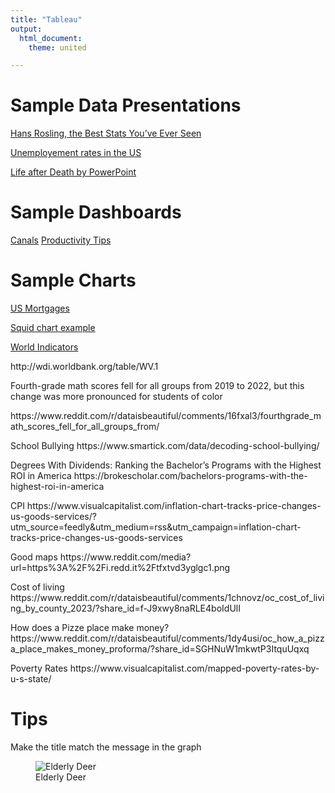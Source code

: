 ```yaml
--- 
title: "Tableau"
output: 
  html_document:
    theme: united

---
```


# Sample Data Presentations

[Hans Rosling, the Best Stats You've Ever Seen](https://www.youtube.com/watch?v=hVimVzgtD6w)

[Unemployement rates in the US](https://www.reddit.com/media?url=https%3A%2F%2Fi.redd.it%2Fkwk9n01qp2ob1.png)

[Life after Death by PowerPoint](https://www.youtube.com/watch?v=KbSPPFYxx3o)

# Sample Dashboards

[Canals](https://dsl.richmond.edu/panorama/canals/#canal=22&year=1849&loc=8/0.464/17.040)
[Productivity Tips](https://app.powerbi.com/discover/gallery/0579b437-67ba-4acf-b2c8-4bebc64b9899)


# Sample Charts

[US Mortgages](https://www.visualcapitalist.com/us-mortgage-rate-vs-existing-home-sales-chart/)

[Squid chart example](https://www.census.gov/content/dam/Census/library/visualizations/2022/comm/population-age-sex-china-india-us.jpg)

[World Indicators](https://www.reddit.com/r/dataisbeautiful/comments/xpa3mt/oc_largest_countries_in_the_world_by_area_size/)

http://wdi.worldbank.org/table/WV.1


Fourth-grade math scores fell for all groups from 2019 to 2022, but this change was more pronounced for students of color

https://www.reddit.com/r/dataisbeautiful/comments/16fxal3/fourthgrade_math_scores_fell_for_all_groups_from/


School Bullying
https://www.smartick.com/data/decoding-school-bullying/

Degrees With Dividends: Ranking the Bachelor’s Programs with the Highest ROI in America
https://brokescholar.com/bachelors-programs-with-the-highest-roi-in-america

CPI
https://www.visualcapitalist.com/inflation-chart-tracks-price-changes-us-goods-services/?utm_source=feedly&utm_medium=rss&utm_campaign=inflation-chart-tracks-price-changes-us-goods-services

Good maps
https://www.reddit.com/media?url=https%3A%2F%2Fi.redd.it%2Ftfxtvd3yglgc1.png

Cost of living
https://www.reddit.com/r/dataisbeautiful/comments/1chnovz/oc_cost_of_living_by_county_2023/?share_id=f-J9xwy8naRLE4boIdUlI

How does a Pizze place make money?
https://www.reddit.com/r/dataisbeautiful/comments/1dy4usi/oc_how_a_pizza_place_makes_money_proforma/?share_id=SGHNuW1mkwtP3ItquUqxq


Poverty Rates
https://www.visualcapitalist.com/mapped-poverty-rates-by-u-s-state/


# Tips

Make the title match the message in the graph

![Elderly Deer](dv10-effective-reports-elderlydeer.png)